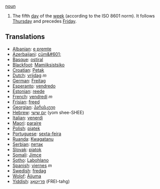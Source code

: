 [[noun]]

#The fifth [[day]] of the [[week]] (according to the ISO 8601 norm). It follows [[Thursday]] and precedes [[Friday]].

==Translations==
*[[Albanian]]: [[e premte]]
*[[Azerbaijani]]: [[cüm&#601;]]
*[[Basque]]: [[ostiral]]
*[[Blackfoot]]: [[Mamiiksistsiko]]
*[[Croatian]]: [[Petak]]
*[[Dutch]]: [[vrijdag]] ''m''
*[[German]]: [[Freitag]]
*[[Esperanto]]: [[vendredo]]
*[[Estonian]]: [[reede]]
*[[French]]: [[vendredi]] ''m''
*[[Frisian]]: [[freed]]
*[[Georgian]]: [[პარასკევი]]
*[[Hebrew]]: [[יום שישי]] (yom shee-SHEE)
*[[Italian]]: [[venerdì]]
*[[Maori]]: [[paraire]]
*[[Polish]]: [[piątek]]
*[[Portuguese]]: [[sexta-feira]]
*[[Ruanda]]: [[Kwagatanu]]
*[[Serbian]]: [[петак]]
*[[Slovak]]: [[piatok]]
*[[Somali]]: [[Jimce]]
*[[Sotho]]: [[Labohlano]]
*[[Spanish]]: [[viernes]] ''m''
*[[Swedish]]: [[fredag]]
*[[Wolof]]: [[Àjjuma]]
*[[Yiddish]]: [[פרײַטאָג]] (FREI-tahg)